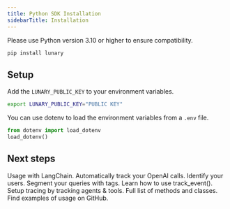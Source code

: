 ```yaml
---
title: Python SDK Installation
sidebarTitle: Installation
---
```


Please use Python version 3.10 or higher to ensure compatibility.

```bash
pip install lunary
```

## Setup

Add the `LUNARY_PUBLIC_KEY` to your environment variables.

```bash
export LUNARY_PUBLIC_KEY="PUBLIC KEY"
```

You can use dotenv to load the environment variables from a `.env` file.

```python
from dotenv import load_dotenv
load_dotenv()
```

## Next steps

<CardGroup cols={2}>
  <Card title="LangChain" icon="box" href="/docs/integrations/langchain">
    Usage with LangChain.
  </Card>
  <Card
    title="OpenAI"
    icon="microchip-ai"
    href="/docs/integrations/python/openai"
  >
    Automatically track your OpenAI calls.
  </Card>
  <Card title="User Tracking" icon="users" href="/docs/features/users">
    Identify your users.
  </Card>
  <Card title="Tagging" icon="tags" href="/docs/features/tags">
    Segment your queries with tags.
  </Card>
  <Card
    title="Manual Integration"
    icon="code"
    href="/docs/integrations/python/manual"
  >
    Learn how to use track_event().
  </Card>
  <Card title="Agents & Tools" icon="robot" href="/docs/features/observability">
    Setup tracing by tracking agents & tools.
  </Card>
  <Card
    title="API Reference"
    icon="terminal"
    href="/api-reference/introduction"
  >
    Full list of methods and classes.
  </Card>
  <Card
    title="Examples"
    icon="github"
    href="https://github.com/lunary-ai/lunary-py/tree/main/examples"
  >
    Find examples of usage on GitHub.
  </Card>
</CardGroup>
